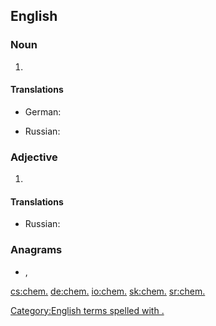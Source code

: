 {{also|chem|Chem.|chem-}}
==English==

===Noun===
{{en-noun|-}}

# {{abbreviation of|chemistry|lang=en}}

====Translations====
{{trans-top|chemistry}}
* German: {{t+|de|Chem.}}
{{trans-mid}}
* Russian: {{t|ru|хим.}}
{{trans-bottom}}

===Adjective===
{{en-adj|-}}

# {{abbreviation of|chemical|lang=en}}

====Translations====
{{trans-top|chemical}}
* Russian: {{t|ru|хим.}}
{{trans-mid}}
{{trans-bottom}}

===Anagrams===
* {{l|en|mech}}, {{l|en|mech.}}

[[Category:English terms spelled with .]]

[[cs:chem.]]
[[de:chem.]]
[[io:chem.]]
[[sk:chem.]]
[[sr:chem.]]